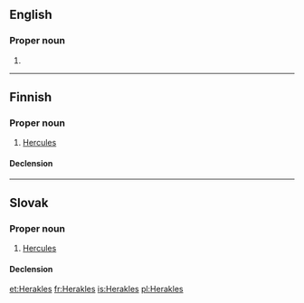 {{also|Hêraklês}}
==English==

===Proper noun===
{{en-proper noun}}

# {{alternative spelling of|Heracles}}

----

==Finnish==

===Proper noun===
{{fi-proper noun}}

# {{context|Greek mythology|lang=fi}} [[Hercules]]

====Declension====
{{fi-decl-vieras|Herakl|||e|a|nopl=1}}

----

==Slovak==

===Proper noun===
{{sk-proper noun|g=m|decl=chlap}}

# {{context|Greek mythology|lang=sk}} [[Hercules]]

====Declension====
{{sk-decl-noun-sg|Herakles|[[Heraklesa]], [[Herakla]]|[[Heraklesovi]], [[Heraklovi]]|[[Heraklesa]], [[Herakla]]|[[Heraklesovi]], [[Heraklovi]]|[[Heraklesom]], [[Heraklom]]}}

[[et:Herakles]]
[[fr:Herakles]]
[[is:Herakles]]
[[pl:Herakles]]